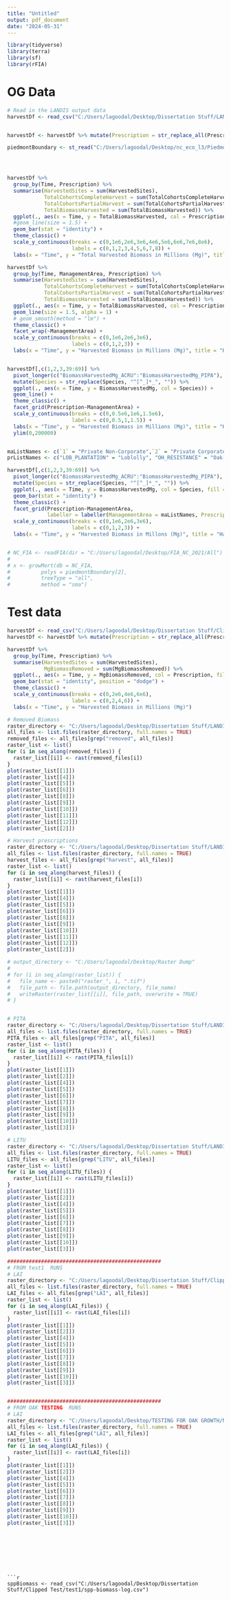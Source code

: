 ---
title: "Untitled"
output: pdf_document
date: "2024-05-31"
---


```{r, warning = FALSE, message = FALSE}
library(tidyverse)
library(terra)
library(sf)
library(rFIA)
```

# OG Data

```{r}
# Read in the LANDIS output data
harvestDf <- read_csv("C:/Users/lagoodal/Desktop/Dissertation Stuff/LANDIS Data/Resistance BNU45/Biomass Harvest Data/biomass-harvest-summary-log.csv")


harvestDf <- harvestDf %>% mutate(Prescription = str_replace_all(Prescription, "\\(.*?\\)", ""))

piedmontBoundary <- st_read("C:/Users/lagoodal/Desktop/nc_eco_l3/Piedmont UTM 17N.shp")




harvestDf %>%
  group_by(Time, Prescription) %>%
  summarise(HarvestedSites = sum(HarvestedSites),
            TotalCohortsCompleteHarvest = sum(TotalCohortsCompleteHarvest),
            TotalCohortsPartialHarvest = sum(TotalCohortsPartialHarvest),
            TotalBiomassHarvested = sum(TotalBiomassHarvested)) %>%
  ggplot(., aes(x = Time, y = TotalBiomassHarvested, col = Prescription, fill = Prescription)) +
  #geom_line(size = 1.5) +
  geom_bar(stat = "identity") +
  theme_classic() +
  scale_y_continuous(breaks = c(0,1e6,2e6,3e6,4e6,5e6,6e6,7e6,8e6),
                     labels = c(0,1,2,3,4,5,6,7,8)) +
  labs(x = "Time", y = "Total Harvested Biomass in Millions (Mg)", title = "Total Biomass Harvested by Prescription Type")

harvestDf %>%
  group_by(Time, ManagementArea, Prescription) %>%
  summarise(HarvestedSites = sum(HarvestedSites),
            TotalCohortsCompleteHarvest = sum(TotalCohortsCompleteHarvest),
            TotalCohortsPartialHarvest = sum(TotalCohortsPartialHarvest),
            TotalBiomassHarvested = sum(TotalBiomassHarvested)) %>%
  ggplot(., aes(x = Time, y = TotalBiomassHarvested, col = Prescription)) +
  geom_line(size = 1.5, alpha = 1) +
  # geom_smooth(method = "lm") +
  theme_classic() +
  facet_wrap(~ManagementArea) +
  scale_y_continuous(breaks = c(0,1e6,2e6,3e6),
                     labels = c(0,1,2,3)) +
  labs(x = "Time", y = "Harvested Biomass in Millions (Mg)", title = "Harvested Biomass by Prescription & Management Area")


harvestDf[,c(1,2,3,39:69)] %>%
  pivot_longer(c("BiomassHarvestedMg_ACRU":"BiomassHarvestedMg_PIPA"), names_to = "Species", values_to = "BiomassHarvestedMg") %>%
  mutate(Species = str_replace(Species, "^[^_]*_", "")) %>%
  ggplot(., aes(x = Time, y = BiomassHarvestedMg, col = Species)) +
  geom_line() +
  theme_classic() +
  facet_grid(Prescription~ManagementArea) +
  scale_y_continuous(breaks = c(0,0.5e6,1e6,1.5e6),
                     labels = c(0,0.5,1,1.5)) +
  labs(x = "Time", y = "Harvested Biomass in Millions (Mg)", title = "Harvested Biomass by Species, Management Area and Prescription") +
  ylim(0,200000)


maListNames <- c(`1` = "Private Non-Corporate",`2` = "Private Corporate", `3` = "Public")
prListNames <- c("LOB_PLANTATION" = "Loblolly", "OH_RESISTANCE" = "Oak-Hikcory", "OP_RESISTANCE" = "Oak-Pine", "SOFT_RESISTANCE" = "Softwoods")

harvestDf[,c(1,2,3,39:69)] %>%
  pivot_longer(c("BiomassHarvestedMg_ACRU":"BiomassHarvestedMg_PIPA"), names_to = "Species", values_to = "BiomassHarvestedMg") %>%
  mutate(Species = str_replace(Species, "^[^_]*_", "")) %>%
  ggplot(., aes(x = Time, y = BiomassHarvestedMg, col = Species, fill = Species)) +
  geom_bar(stat = "identity") +
  theme_classic() +
  facet_grid(Prescription~ManagementArea,
             labeller = labeller(ManagementArea = maListNames, Prescription = prListNames)) +
  scale_y_continuous(breaks = c(0,1e6,2e6,3e6),
                     labels = c(0,1,2,3)) +
  labs(x = "Time", y = "Harvested Biomass in Millons (Mg)", title = "Harvested Biomass by Species, Management Area & Prescription")


# NC_FIA <- readFIA(dir = "C:/Users/lagoodal/Desktop/FIA_NC_2021/All")
# 
# x <- growMort(db = NC_FIA,
#          polys = piedmontBoundary[2],
#          treeType = "all",
#          method = "sma")
```

# Test data

```{r}
harvestDf <- read_csv("C:/Users/lagoodal/Desktop/Dissertation Stuff/Clipped Test/test1/Harvest/biomass-event-log.csv")
harvestDf <- harvestDf %>% mutate(Prescription = str_replace_all(Prescription, "\\(.*?\\)", ""))

harvestDf %>%
  group_by(Time, Prescription) %>%
  summarise(HarvestedSites = sum(HarvestedSites),
            MgBiomassRemoved = sum(MgBiomassRemoved)) %>%
  ggplot(., aes(x = Time, y = MgBiomassRemoved, col = Prescription, fill = Prescription)) +
  geom_bar(stat = "identity", position = "dodge") +
  theme_classic() +
  scale_y_continuous(breaks = c(0,2e6,4e6,6e6),
                     labels = c(0,2,4,6)) +
  labs(x = "Time", y = "Harvested Biomass in Millions (Mg)")

```


















```{r}
# Removed Biomass
raster_directory <- "C:/Users/lagoodal/Desktop/Dissertation Stuff/LANDIS Data/Resistance BNU45/Biomass Harvest Rasters"
all_files <- list.files(raster_directory, full.names = TRUE)
removed_files <- all_files[grep("removed", all_files)]
raster_list <- list()
for (i in seq_along(removed_files)) {
  raster_list[[i]] <- rast(removed_files[i])
}
plot(raster_list[[1]])
plot(raster_list[[4]])
plot(raster_list[[5]])
plot(raster_list[[6]])
plot(raster_list[[8]])
plot(raster_list[[9]])
plot(raster_list[[10]])
plot(raster_list[[11]])
plot(raster_list[[12]])
plot(raster_list[[2]])

# Harvest prescriptions
raster_directory <- "C:/Users/lagoodal/Desktop/Dissertation Stuff/LANDIS Data/Resistance BNU45/Biomass Harvest Rasters"
all_files <- list.files(raster_directory, full.names = TRUE)
harvest_files <- all_files[grep("harvest", all_files)]
raster_list <- list()
for (i in seq_along(harvest_files)) {
  raster_list[[i]] <- rast(harvest_files[i])
}
plot(raster_list[[1]])
plot(raster_list[[4]])
plot(raster_list[[5]])
plot(raster_list[[6]])
plot(raster_list[[8]])
plot(raster_list[[9]])
plot(raster_list[[10]])
plot(raster_list[[11]])
plot(raster_list[[12]])
plot(raster_list[[2]])

# output_directory <- "C:/Users/lagoodal/Desktop/Raster Dump"
# 
# for (i in seq_along(raster_list)) {
#   file_name <- paste0("raster_", i, ".tif")
#   file_path <- file.path(output_directory, file_name)
#   writeRaster(raster_list[[i]], file_path, overwrite = TRUE)
# }


# PITA
raster_directory <- "C:/Users/lagoodal/Desktop/Dissertation Stuff/LANDIS Data/Resistance BNU45/output"
all_files <- list.files(raster_directory, full.names = TRUE)
PITA_files <- all_files[grep("PITA", all_files)]
raster_list <- list()
for (i in seq_along(PITA_files)) {
  raster_list[[i]] <- rast(PITA_files[i])
}
plot(raster_list[[1]])
plot(raster_list[[2]])
plot(raster_list[[4]])
plot(raster_list[[5]])
plot(raster_list[[6]])
plot(raster_list[[7]])
plot(raster_list[[8]])
plot(raster_list[[9]])
plot(raster_list[[10]])
plot(raster_list[[3]])

# LITU
raster_directory <- "C:/Users/lagoodal/Desktop/Dissertation Stuff/LANDIS Data/Resistance BNU45/output"
all_files <- list.files(raster_directory, full.names = TRUE)
LITU_files <- all_files[grep("LITU", all_files)]
raster_list <- list()
for (i in seq_along(LITU_files)) {
  raster_list[[i]] <- rast(LITU_files[i])
}
plot(raster_list[[1]])
plot(raster_list[[2]])
plot(raster_list[[4]])
plot(raster_list[[5]])
plot(raster_list[[6]])
plot(raster_list[[7]])
plot(raster_list[[8]])
plot(raster_list[[9]])
plot(raster_list[[10]])
plot(raster_list[[3]])

##################################################
# FROM test1  RUNS
# LAI
raster_directory <- "C:/Users/lagoodal/Desktop/Dissertation Stuff/Clipped Test/test1/NECN"
all_files <- list.files(raster_directory, full.names = TRUE)
LAI_files <- all_files[grep("LAI", all_files)]
raster_list <- list()
for (i in seq_along(LAI_files)) {
  raster_list[[i]] <- rast(LAI_files[i])
}
plot(raster_list[[1]])
plot(raster_list[[2]])
plot(raster_list[[4]])
plot(raster_list[[5]])
plot(raster_list[[6]])
plot(raster_list[[7]])
plot(raster_list[[8]])
plot(raster_list[[9]])
plot(raster_list[[10]])
plot(raster_list[[3]])


##################################################
# FROM OAK TESTING  RUNS
# LAI
raster_directory <- "C:/Users/lagoodal/Desktop/TESTING FOR OAK GROWTH/NECN"
all_files <- list.files(raster_directory, full.names = TRUE)
LAI_files <- all_files[grep("LAI", all_files)]
raster_list <- list()
for (i in seq_along(LAI_files)) {
  raster_list[[i]] <- rast(LAI_files[i])
}
plot(raster_list[[1]])
plot(raster_list[[2]])
plot(raster_list[[4]])
plot(raster_list[[5]])
plot(raster_list[[6]])
plot(raster_list[[7]])
plot(raster_list[[8]])
plot(raster_list[[9]])
plot(raster_list[[10]])
plot(raster_list[[3]])
```
```







```{r}

sppBiomass <- read_csv("C:/Users/lagoodal/Desktop/Dissertation Stuff/Clipped Test/test1/spp-biomass-log.csv")



```








